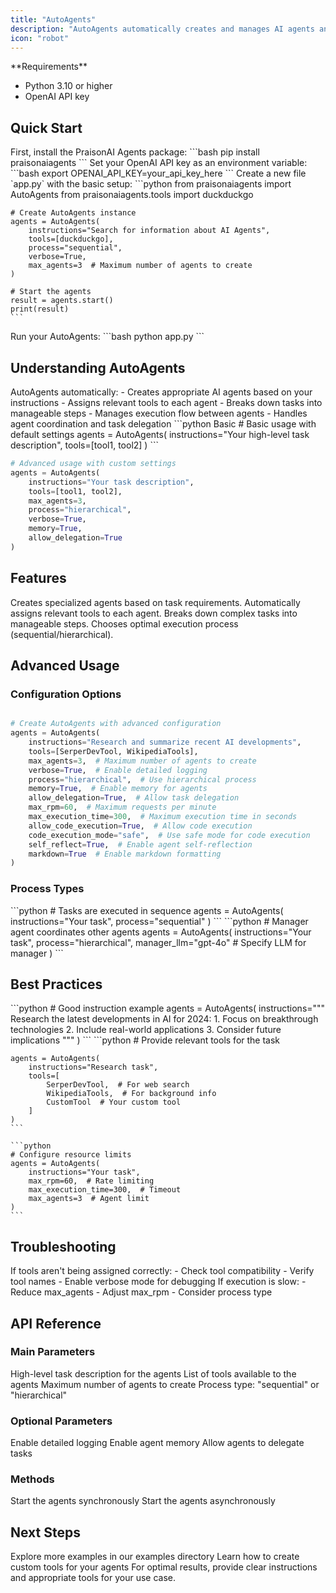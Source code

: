 ```yaml
---
title: "AutoAgents"
description: "AutoAgents automatically creates and manages AI agents and tasks based on high-level instructions."
icon: "robot"
---
```


<Note>
  **Requirements**
  
  - Python 3.10 or higher
  - OpenAI API key
</Note>

## Quick Start

<Steps>
  <Step title="Install Package">
    First, install the PraisonAI Agents package:
    ```bash
    pip install praisonaiagents
    ```
  </Step>

  <Step title="Set API Key">
    Set your OpenAI API key as an environment variable:
    ```bash
    export OPENAI_API_KEY=your_api_key_here
    ```
  </Step>

  <Step title="Create Project">
    Create a new file `app.py` with the basic setup:
    ```python
    from praisonaiagents import AutoAgents
    from praisonaiagents.tools import duckduckgo

    # Create AutoAgents instance
    agents = AutoAgents(
        instructions="Search for information about AI Agents",
        tools=[duckduckgo],
        process="sequential",
        verbose=True,
        max_agents=3  # Maximum number of agents to create
    )

    # Start the agents
    result = agents.start()
    print(result)
    ```
  </Step>

  <Step title="Run the Program">
    Run your AutoAgents:
    ```bash
    python app.py
    ```
  </Step>
</Steps>

## Understanding AutoAgents

<Card title="What are AutoAgents?" icon="question">
  AutoAgents automatically:
  - Creates appropriate AI agents based on your instructions
  - Assigns relevant tools to each agent
  - Breaks down tasks into manageable steps
  - Manages execution flow between agents
  - Handles agent coordination and task delegation
</Card>

<CodeGroup>
  ```python Basic
  # Basic usage with default settings
  agents = AutoAgents(
      instructions="Your high-level task description",
      tools=[tool1, tool2]
  )
  ```

  ```python Advanced
  # Advanced usage with custom settings
  agents = AutoAgents(
      instructions="Your task description",
      tools=[tool1, tool2],
      max_agents=3,
      process="hierarchical",
      verbose=True,
      memory=True,
      allow_delegation=True
  )
  ```
</CodeGroup>

## Features

<CardGroup cols={2}>
  <Card title="Automatic Agent Creation" icon="wand-magic-sparkles">
    Creates specialized agents based on task requirements.
  </Card>
  <Card title="Smart Tool Assignment" icon="toolbox">
    Automatically assigns relevant tools to each agent.
  </Card>
  <Card title="Task Management" icon="list-check">
    Breaks down complex tasks into manageable steps.
  </Card>
  <Card title="Process Optimization" icon="gauge-high">
    Chooses optimal execution process (sequential/hierarchical).
  </Card>
</CardGroup>

## Advanced Usage

### Configuration Options

```python

# Create AutoAgents with advanced configuration
agents = AutoAgents(
    instructions="Research and summarize recent AI developments",
    tools=[SerperDevTool, WikipediaTools],
    max_agents=3,  # Maximum number of agents to create
    verbose=True,  # Enable detailed logging
    process="hierarchical",  # Use hierarchical process
    memory=True,  # Enable memory for agents
    allow_delegation=True,  # Allow task delegation
    max_rpm=60,  # Maximum requests per minute
    max_execution_time=300,  # Maximum execution time in seconds
    allow_code_execution=True,  # Allow code execution
    code_execution_mode="safe",  # Use safe mode for code execution
    self_reflect=True,  # Enable agent self-reflection
    markdown=True  # Enable markdown formatting
)
```

### Process Types

<AccordionGroup>
  <Accordion title="Sequential Process">
    ```python
    # Tasks are executed in sequence
    agents = AutoAgents(
        instructions="Your task",
        process="sequential"
    )
    ```
  </Accordion>

  <Accordion title="Hierarchical Process">
    ```python
    # Manager agent coordinates other agents
    agents = AutoAgents(
        instructions="Your task",
        process="hierarchical",
        manager_llm="gpt-4o"  # Specify LLM for manager
    )
    ```
  </Accordion>
</AccordionGroup>

## Best Practices

<AccordionGroup>
  <Accordion title="Clear Instructions">
    ```python
    # Good instruction example
    agents = AutoAgents(
        instructions="""
        Research the latest developments in AI for 2024:
        1. Focus on breakthrough technologies
        2. Include real-world applications
        3. Consider future implications
        """
    )
    ```
  </Accordion>

  <Accordion title="Tool Selection">
    ```python
    # Provide relevant tools for the task
    
    agents = AutoAgents(
        instructions="Research task",
        tools=[
            SerperDevTool,  # For web search
            WikipediaTools,  # For background info
            CustomTool  # Your custom tool
        ]
    )
    ```
  </Accordion>

  <Accordion title="Resource Management">

    ```python
    # Configure resource limits
    agents = AutoAgents(
        instructions="Your task",
        max_rpm=60,  # Rate limiting
        max_execution_time=300,  # Timeout
        max_agents=3  # Agent limit
    )
    ```
  </Accordion>
</AccordionGroup>

## Troubleshooting

<CardGroup cols={2}>
  <Card title="Tool Assignment Issues" icon="triangle-exclamation">
    If tools aren't being assigned correctly:
    - Check tool compatibility
    - Verify tool names
    - Enable verbose mode for debugging
  </Card>

  <Card title="Performance Issues" icon="gauge">
    If execution is slow:
    - Reduce max_agents
    - Adjust max_rpm
    - Consider process type
  </Card>
</CardGroup>

## API Reference

### Main Parameters

<ResponseField name="instructions" type="str" required>
  High-level task description for the agents
</ResponseField>

<ResponseField name="tools" type="List[Any]">
  List of tools available to the agents
</ResponseField>

<ResponseField name="max_agents" type="int" default="3">
  Maximum number of agents to create
</ResponseField>

<ResponseField name="process" type="str" default="sequential">
  Process type: "sequential" or "hierarchical"
</ResponseField>

### Optional Parameters

<ResponseField name="verbose" type="bool" default="False">
  Enable detailed logging
</ResponseField>

<ResponseField name="memory" type="bool" default="True">
  Enable agent memory
</ResponseField>

<ResponseField name="allow_delegation" type="bool" default="False">
  Allow agents to delegate tasks
</ResponseField>

### Methods

<ResponseField name="start()" type="method">
  Start the agents synchronously
</ResponseField>

<ResponseField name="astart()" type="method">
  Start the agents asynchronously
</ResponseField>

## Next Steps

<CardGroup cols={2}>
  <Card title="Examples" icon="code" href="./examples">
    Explore more examples in our examples directory
  </Card>
  <Card title="Custom Tools" icon="screwdriver-wrench" href="./tools">
    Learn how to create custom tools for your agents
  </Card>
</CardGroup>

<Note>
  For optimal results, provide clear instructions and appropriate tools for your use case.
</Note>
